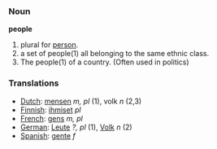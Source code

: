 === Noun ===

'''people'''

#plural for [[person]].
#a set of people(1) all belonging to the same ethnic class.
#The people(1) of a country.  (Often used in politics)

=== Translations ===
*[[Dutch]]: [[mensen]] ''m, pl'' (1), volk ''n'' (2,3)
*[[Finnish]]: [[ihmiset]] ''pl''
*[[French]]: [[gens]] ''m, pl''
*[[German]]: [[Leute]] ''?, pl'' (1), [[Volk]] ''n'' (2)
*[[Spanish]]: [[gente]] ''f''